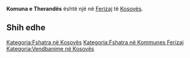 {{Fshat në 
 | Emri                = Komuna e Therandës
 | EmriAlt                = 
 | NAME_SHORT_FORM=      
 | NAME_GENERIC=      
 | NAME_SORT_NAME_RO=      KOMUNAETHERANDES
 | FULL_NAME_RO = Komuna e Therandës
 | FULL_NAME_ND_RO=Komuna e Therandes
 | SORT_NAME_RG=THERANDES KOMUNAE
 | FULL_NAME_RG=Therandës, Komuna e
 | FULL_NAME_ND_RG=Therandes, Komuna e
 | SRP_NAME_SHORT_FORM=      
 | SRP_NAME_GENERIC=      
 | SRP_NAME_SORT_NAME_RO=      
 | SRP_FULL_NAME_RO = 
 | SRP_FULL_NAME_ND_RO=
 | SRP_SORT_NAME_RG=
 | SRP_FULL_NAME_RG=
 | SRP_FULL_NAME_ND_RG=
 | Emri (Rasa dhanore) = 
 | Figura              = 
 | Shteti              = Kosovo
 | Komuna              = Ferizaj
 | Kodi postar         = 
 | Sipërfaqja          = 

 | Popullsia           = 

 | Regj. i popullsisë  = 
 | Dend. e popullsisë  = 
 | Faqja zyrtare       = 
 <!--- Koordinatat ----> 
 | Gjerësia            = 42.35
 | Gjatësia            = 20.85
 | Lartësia            = 
}}
'''Komuna e Therandës''' është një [[]] në [[Ferizaj]] të [[Kosovës]].

<!-- == Gjeografia == -->
<!-- == Historia == -->
<!-- == Demografia == -->
== Shih edhe ==
{{Komuna Ferizaj}}
{{Kosovo-Administrata-Cung}}

[[Kategoria:Fshatra në Kosovës]]
[[Kategoria:Fshatra në Kommunes Ferizaj]]
[[Kategoria:Vendbanime në Kosovës]]